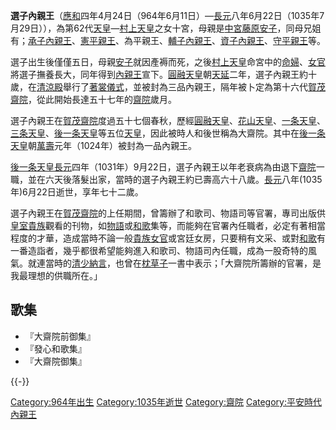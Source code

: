 {{Unreferenced|time=2016-08-20T03:40:24+00:00}}
'''選子內親王'''（[[應和|應和]]四年4月24日（964年6月11日）—[[長元|長元]]八年6月22日（1035年7月29日）），為第62代[[天皇|天皇]]—[[村上天皇|村上天皇]]之女十宮，母親是[[中宮|中宮]][[藤原安子|藤原安子]]，同母兄姐有；[[承子內親王|承子內親王]]、[[冷泉天皇|憲平親王]]、為平親王、[[輔子內親王|輔子內親王]]、[[資子內親王|資子內親王]]、[[圓融天皇|守平親王]]等。

選子出生後僅僅五日，母親[[藤原安子|安子]]就因產褥而死，之後[[村上天皇|村上天皇]]命宮中的[[命婦|命婦]]、[[女官|女官]]將選子撫養長大，同年得到[[內親王|內親王]]宣下。[[圓融天皇|圓融天皇]]朝[[天延|天延]]二年，選子內親王約十歲，在[[清涼殿|清涼殿]]舉行了[[著裳儀式|著裳儀式]]，並被封為三品內親王，隔年被卜定為第十六代[[賀茂齋院|賀茂齋院]]，從此開始長達五十七年的[[齋院|齋院]]歲月。

選子內親王在[[賀茂齋院|賀茂齋院]]度過五十七個春秋，歷經[[圓融天皇|圓融天皇]]、[[花山天皇|花山天皇]]、[[一条天皇|一条天皇]]、[[三条天皇|三条天皇]]、[[後一条天皇|後一条天皇]]等五位[[天皇|天皇]]，因此被時人和後世稱為大齋院。其中在[[後一条天皇|後一条天皇]]朝[[萬壽|萬壽]]元年（1024年）被封為一品內親王。

[[後一条天皇|後一条天皇]][[長元|長元]]四年（1031年）9月22日，選子內親王以年老衰病為由退下[[齋院|齋院]]一職，並在六天後落髮出家，當時的選子內親王約已壽高六十八歲。[[長元|長元]]八年(1035年)6月22日逝世，享年七十二歲。

選子內親王在[[賀茂齋院|賀茂齋院]]的上任期間，曾籌辦了和歌司、物語司等官署，專司出版供[[皇室|皇室]][[貴族|貴族]]觀看的刊物，如[[物語|物語]]或[[和歌|和歌]]集等，而能夠在官署內任職者，必定有著相當程度的才華，造成當時不論一般[[貴族|貴族]][[女官|女官]]或宮廷女房，只要稍有文采、或對[[和歌|和歌]]有一番造詣者，幾乎都很希望能夠進入和歌司、物語司內任職，成為一股奇特的風氣。就連當時的[[清少納言|清少納言]]，也曾在[[枕草子|枕草子]]一書中表示；「大齋院所籌辦的官署，是我最理想的供職所在。」

== 歌集 ==
* 『大齋院前御集』
* 『發心和歌集』
* 『大齋院御集』
{{-}}
{{齋院|第16代:975-1031}}
{{normdaten}}
[[Category:964年出生|Category:964年出生]]
[[Category:1035年逝世|Category:1035年逝世]]
[[Category:齋院|Category:齋院]]
[[Category:平安時代內親王|Category:平安時代內親王]]